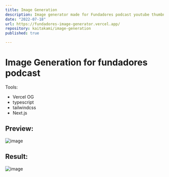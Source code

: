 ```yaml
---
title: Image Generation
description: Image generator made for Fundadores podcast youtube thumbnails.
date: "2022-07-18"
url: https://fundadores-image-generator.vercel.app/
repository: kaitakami/image-generation
published: true

---
```


# Image Generation for fundadores podcast

Tools:
- Vercel OG
- typescript
- tailwindcss
- Next.js


## Preview:

![image](https://user-images.githubusercontent.com/83680466/236562406-962e7973-cfa5-4b7a-a6a5-1e9c3be3c9c0.png)

## Result:

![image](https://user-images.githubusercontent.com/83680466/236562590-d36fd8de-7c8e-4fcd-8d60-5f0922dde8bb.png)
